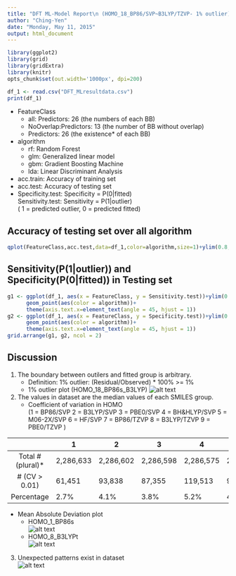 ```yaml
---
title: "DFT ML-Model Report\n (HOMO_18_BP86/SVP~B3LYP/TZVP- 1% outlier)"
author: "Ching-Yen"
date: "Monday, May 11, 2015"
output: html_document
---
```

```r
library(ggplot2)
library(grid)
library(gridExtra)
library(knitr)
opts_chunk$set(out.width='1000px', dpi=200)
```
```r
df_1 <- read.csv("DFT_MLresultdata.csv")
print(df_1)
```
* FeatureClass
    + all: Predictors: 26 (the numbers of each BB) 
    + NoOverlap:Predictors: 13 (the number of BB without overlap) 
    + Predictors: 26 (the existence* of each BB)
* algorithm
    + rf: Random Forest
    + glm: Generalized linear model
    + gbm: Gradient Boosting Machine
    + lda: Linear Discriminant Analysis
* acc.train: Accuracy of training set
* acc.test: Accuracy of testing set
* Specificity.test: Specificity = P(0|fitted)     
 Sensitivity.test: Sensitivity = P(1|outlier)      
 ( 1 = predicted outlier, 0 = predicted fitted)     


## Accuracy of testing set over all algorithm
```r
qplot(FeatureClass,acc.test,data=df_1,color=algorithm,size=1)+ylim(0.8,1)
```

## Sensitivity(P(1|outlier)) and Specificity(P(0|fitted)) in Testing set
```r
g1 <- ggplot(df_1, aes(x = FeatureClass, y = Sensitivity.test))+ylim(0.5,1)+
      geom_point(aes(color = algorithm))+ 
      theme(axis.text.x=element_text(angle = 45, hjust = 1))
g2 <- ggplot(df_1, aes(x = FeatureClass, y = Specificity.test))+ylim(0.5,1)+
      geom_point(aes(color = algorithm))+
      theme(axis.text.x=element_text(angle = 45, hjust = 1))
grid.arrange(g1, g2, ncol = 2)
```

## Discussion

1. The boundary between outilers and fitted group is arbitrary.
   * Definition: 1% outlier: (Residual/Observed) * 100% >= 1% 
   * 1% outlier plot (HOMO_18_BP86s_B3LYP)
   ![alt text](plots/lr_HOMO_18_BP86s_B3LYPt_outlier_100.png)

2. The values in dataset are the median values of each SMILES group.
   * Coefficient of variation in HOMO     
     (1 = BP86/SVP    2 = B3LYP/SVP  3 = PBE0/SVP 4 = BH&HLYP/SVP 5 = M06-2X/SVP 
      6 = HF/SVP      7 = BP86/TZVP   8 = B3LYP/TZVP 9 = PBE0/TZVP )        
      
|  | 1 | 2 | 3 | 4 | 5 | 6 | 7 | 8 | 9 |
|:-----------------:|-----------|-----------|-----------|-----------|-----------|-----------|-----------|-----------|-----------|
| Total # (plural)* | 2,286,633 | 2,286,602 | 2,286,598 | 2,286,575 | 2,286,562 | 2,286,547 | 1,768,848 | 1,122,301 | 1,100,442 |
| # (CV > 0.01) | 61,451 | 93,838 | 87,355 | 119,513 | 93,844 | 169,565 | 26,616 | 18,290 | 17,161 |
| Percentage | 2.7% | 4.1% | 3.8% | 5.2% | 4.1% | 7.4% | 1.5% | 1.6% | 1.6% |

   * Mean Absolute Deviation plot        
     * HOMO_1_BP86s                  
     ![alt text](plots/DFT_HOMO_1_BP86s.png)                 
     * HOMO_8_B3LYPt                
     ![alt text](plots/DFT_HOMO_8_B3LYPt.png)

3. Unexpected patterns exist in dataset                
    ![alt text](plots/20150512204731.png)
     

    
    
```r
```
